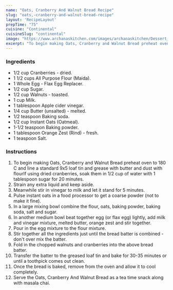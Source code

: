 ---
name: "Oats, Cranberry And Walnut Bread Recipe"
slug: "oats,-cranberry-and-walnut-bread-recipe"
layout: 'RecipeLayout'
prepTime: "75"
cuisine: "Continental"
cuisineSlug: "continental"
image: "https://www.archanaskitchen.com/images/archanaskitchen/Dessert_Cakes/Oats_cranberry_and_walnut_quick_bread.jpg"
excerpt: "To begin making Oats, Cranberry and Walnut Bread preheat oven to 180 C and line a standard 9x5 loaf tin and grease with butter and dust with flourIf using dried cranberries, soak them in 12 cup of water with 1 tablespoon sugar for 20 minutes"
---

### Ingredients

- 1/2 cup Cranberries - dried.
- 1 1/2 cups All Purpose Flour (Maida).
- 1 Whole Egg - Flax Egg Replacer.
- 1/2 cup Sugar.
- 1/2 cup Walnuts - toasted.
- 1 cup Milk.
- 1 tablespoon Apple cider vinegar.
- 1/4 cup Butter (unsalted) - melted.
- 1/2 teaspoon Baking soda.
- 1/2 cup Instant Oats (Oatmeal).
- 1-1/2 teaspoon Baking powder.
- 1 tablespoon Orange Zest (Rind) - fresh.
- 1 teaspoon Salt.

### Instructions

1. To begin making Oats, Cranberry and Walnut Bread preheat oven to 180 C and line a standard 9x5 loaf tin and grease with butter and dust with flourIf using dried cranberries, soak them in 1/2 cup of water with 1 tablespoon sugar for 20 minutes.
1. Strain any extra liquid and keep aside.
1. Meanwhile stir in vinegar to milk and let it stand for 5 minutes.
1. Pulse instant oats in a food processor to get a coarse powder (not to make it fine).
1. In a large mixing bowl combine the flour, oats, baking powder, baking soda, salt and sugar.
1. In another medium bowl beat together egg (or flax egg) lightly, add milk and vinegar mixture, melted butter, orange zest and stir together.
1. Pour in the egg mixture to the flour mixture.
1. Stir together all the ingredients just until the bread batter is combined -don't over mix the batter.
1. Fold in the chopped walnuts and cranberries into the above bread batter.
1. Transfer the batter to the greased loaf tin and bake for 30-35 minutes or until a toothpick comes out clean.
1. Once the bread is baked, remove from the oven and allow it to cool completely.
1. Serve the Oats, Cranberry And Walnut Bread as a tea time snack along with masala chai.
